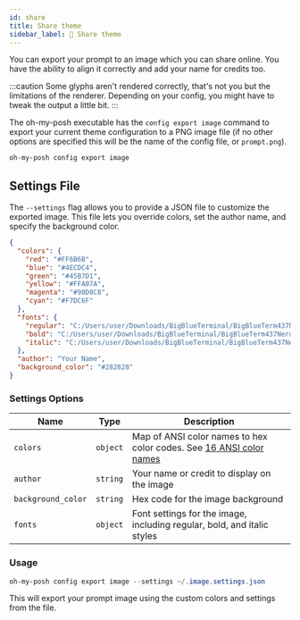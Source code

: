 ```yaml
---
id: share
title: Share theme
sidebar_label: 📸 Share theme
---
```


You can export your prompt to an image which you can share online. You have the ability to align
it correctly and add your name for credits too.

:::caution
Some glyphs aren't rendered correctly, that's not you but the limitations of the renderer.
Depending on your config, you might have to tweak the output a little bit.
:::

The oh-my-posh executable has the `config export image` command to export your current theme configuration
to a PNG image file (if no other options are specified this will be the name of the config file, or `prompt.png`).

```powershell
oh-my-posh config export image
```

## Settings File

The `--settings` flag allows you to provide a JSON file to customize the exported image. This file lets you
override colors, set the author name, and specify the background color.

```json title="~/.image.settings.json"
{
  "colors": {
    "red": "#FF6B6B",
    "blue": "#4ECDC4",
    "green": "#45B7D1",
    "yellow": "#FFA07A",
    "magenta": "#98D8C8",
    "cyan": "#F7DC6F"
  },
  "fonts": {
    "regular": "C:/Users/user/Downloads/BigBlueTerminal/BigBlueTerm437NerdFont-Regular.ttf",
    "bold": "C:/Users/user/Downloads/BigBlueTerminal/BigBlueTerm437NerdFont-Regular.ttf",
    "italic": "C:/Users/user/Downloads/BigBlueTerminal/BigBlueTerm437NerdFont-Regular.ttf"
  },
  "author": "Your Name",
  "background_color": "#282828"
}
```

### Settings Options

| Name               | Type     | Description                                                                   |
| ------------------ | -------- | ----------------------------------------------------------------------------- |
| `colors`           | `object` | Map of ANSI color names to hex color codes. See [16 ANSI color names][colors] |
| `author`           | `string` | Your name or credit to display on the image                                   |
| `background_color` | `string` | Hex code for the image background                                             |
| `fonts`            | `object` | Font settings for the image, including regular, bold, and italic styles       |

### Usage

```powershell
oh-my-posh config export image --settings ~/.image.settings.json
```

This will export your prompt image using the custom colors and settings from the file.

[colors]: /docs/configuration/colors#standard-colors
